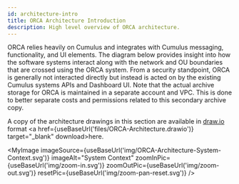 ```yaml
---
id: architecture-intro
title: ORCA Architecture Introduction
description: High level overview of ORCA architecture.
---
```



ORCA relies heavily on Cumulus and integrates with Cumulus messaging,
functionality, and UI elements. The diagram below provides insight into how the
software systems interact along with the network and OU boundaries that are
crossed using the ORCA system. From a security standpoint, ORCA is generally not
interacted directly but instead is acted on by the existing Cumulus systems APIs
and Dashboard UI. Note that the actual archive storage for ORCA is maintained in
a separate account and VPC. This is done to better separate costs and
permissions related to this secondary archive copy.

A copy of the architecture drawings in this section are available in
[draw.io](https://app.diagrams.net/) format
<a href={useBaseUrl('files/ORCA-Architecture.drawio')} target="_blank" download>here</a>.


<MyImage
    imageSource={useBaseUrl('img/ORCA-Architecture-System-Context.svg')}
    imageAlt="System Context"
    zoomInPic={useBaseUrl('img/zoom-in.svg')}
    zoomOutPic={useBaseUrl('img/zoom-out.svg')}
    resetPic={useBaseUrl('img/zoom-pan-reset.svg')}
/>



